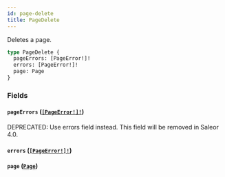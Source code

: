 ```yaml
---
id: page-delete
title: PageDelete
---
```


Deletes a page.

```graphql
type PageDelete {
  pageErrors: [PageError!]!
  errors: [PageError!]!
  page: Page
}
```

### Fields

#### `pageErrors` ([`[PageError!]!`](../../../developer/api-reference/objects/page-error))

<span class="badge badge--warning">DEPRECATED: Use errors field instead. This field will be removed in Saleor 4.0.</span>

#### `errors` ([`[PageError!]!`](../../../developer/api-reference/objects/page-error))

#### `page` ([`Page`](../../../developer/api-reference/objects/page))
